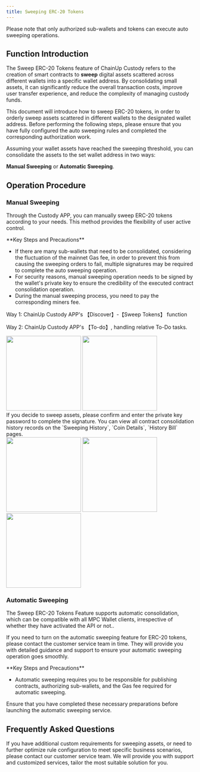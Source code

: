 ```yaml
---
title: Sweeping ERC-20 Tokens
---
```


<Note>
Please note that only authorized sub-wallets and tokens can execute auto sweeping operations.
</Note>

##  Function Introduction
The Sweep ERC-20 Tokens feature of ChainUp Custody refers to the creation of smart contracts to **sweep** digital assets scattered across different wallets into a specific wallet address. By consolidating small assets, it can significantly reduce the overall transaction costs, improve user transfer experience, and reduce the complexity of managing custody funds.

This document will introduce how to sweep ERC-20 tokens, in order to orderly sweep assets scattered in different wallets to the designated wallet address. Before performing the following steps, please ensure that you have fully configured the auto sweeping rules and completed the corresponding authorization work.

Assuming your wallet assets have reached the sweeping threshold, you can consolidate the assets to the set wallet address in two ways:

**Manual Sweeping** or **Automatic Sweeping**.

##  Operation Procedure

### Manual Sweeping

Through the Custody APP, you can manually sweep ERC-20 tokens according to your needs. This method provides the flexibility of user active control.

<Warning>
**Key Steps and Precautions**

- If there are many sub-wallets that need to be consolidated, considering the fluctuation of the mainnet Gas fee, in order to prevent this from causing the sweeping orders to fail, multiple signatures may be required to complete the auto sweeping operation.
- For security reasons, manual sweeping operation needs to be signed by the wallet's private key to ensure the credibility of the executed contract consolidation operation.
- During the manual sweeping process, you need to pay the corresponding miners fee.

</Warning>

<Steps>
<Step title="Open the Manual Sweeping Function">
Way 1: ChainUp Custody APP's 【Discover】-【Sweep Tokens】 function

Way 2: ChainUp Custody APP's 【To-do】, handling relative To-Do tasks.

<div className="w-full flex items-center justify-center">
<CardGroup cols={2}>
    <img src="/images/user-guide/appcon.png" width="200"/>
    <img src="/images/user-guide/todo1.png" width="200"/>
    </CardGroup>
</div>


</Step>
<Step title="Confirm Sweeping Operation">
    If you decide to sweep assets, please confirm and enter the private key password to complete the signature.
</Step>

<Step title="Contract Sweeping History">
You can view all contract consolidation history records on the `Sweeping History`, `Coin Details`, `History Bill` pages.
    <div className="w-full flex items-center justify-center">
    <CardGroup cols={3}>
    <img src="/images/user-guide/his1.png" width="200"/>
    <img src="/images/user-guide/his2.png" width="200"/>
     <img src="/images/user-guide/his3.png" width="200"/>
    </CardGroup>
    </div>
</Step>

</Steps>

### Automatic Sweeping

The Sweep ERC-20 Tokens Feature supports automatic consolidation, which can be compatible with all MPC Wallet clients, irrespective of whether they have activated the API or not..

If you need to turn on the automatic sweeping feature for ERC-20 tokens, please contact the customer service team in time. They will provide you with detailed guidance and support to ensure your automatic sweeping operation goes smoothly.

<Warning>
**Key Steps and Precautions**

- Automatic sweeping requires you to be responsible for publishing contracts, authorizing sub-wallets, and the Gas fee required for automatic sweeping.

Ensure that you have completed these necessary preparations before launching the automatic sweeping service.

</Warning>

##  Frequently Asked Questions

<Accordion title="Can ChainUp Custody accommodate specific auto sweeping feature requirements?">
If you have additional custom requirements for sweeping assets, or need to further optimize rule configuration to meet specific business scenarios, please contact our customer service team. We will provide you with support and customized services, tailor the most suitable solution for you.
</Accordion>
